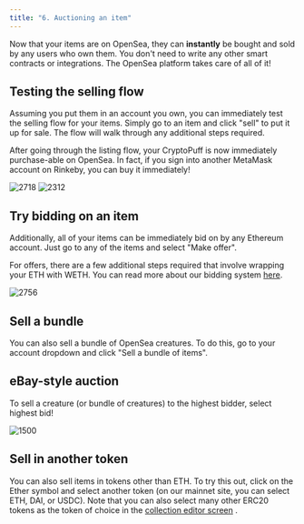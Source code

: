 ```yaml
---
title: "6. Auctioning an item"
---
```


Now that your items are on OpenSea, they can **instantly** be bought and sold by any users who own them. You don't need to write any other smart contracts or integrations. The OpenSea platform takes care of all of it!

## Testing the selling flow

Assuming you put them in an account you own, you can immediately test the selling flow for your items. Simply go to an item and click "sell" to put it up for sale. The flow will walk through any additional steps required.

After going through the listing flow, your CryptoPuff is now immediately purchase-able on OpenSea. In fact, if you sign into another MetaMask account on Rinkeby, you can buy it immediately!

![2718](/images/3c0a3e7-Screen_Shot_2021-08-05_at_9.03.37_PM.png "Screen Shot 2021-08-05 at 9.03.37 PM.png") ![2312](/images/01f809c-Screen_Shot_2021-08-05_at_9.04.19_PM.png "Screen Shot 2021-08-05 at 9.04.19 PM.png") 

## Try bidding on an item

Additionally, all of your items can be immediately bid on by any Ethereum account. Just go to any of the items and select "Make offer".

For offers, there are a few additional steps required that involve wrapping your ETH with WETH. You can read more about our bidding system [here](https://medium.com/opensea/how-to-bid-on-a-crypto-collectible-using-opensea-72e9af709d06).

![2756](/images/0945ebf-Screen_Shot_2021-08-05_at_9.05.29_PM.png "Screen Shot 2021-08-05 at 9.05.29 PM.png") 

## Sell a bundle

You can also sell a bundle of OpenSea creatures. To do this, go to your account dropdown and click "Sell a bundle of items".

## eBay-style auction

To sell a creature (or bundle of creatures) to the highest bidder, select highest bid!

![1500](/images/09a0f02-Screen_Shot_2021-08-05_at_9.06.11_PM.png "Screen Shot 2021-08-05 at 9.06.11 PM.png") 

## Sell in another token

You can also sell items in tokens other than ETH. To try this out, click on the Ether symbol and select another token (on our mainnet site, you can select ETH, DAI, or USDC). Note that you can also select many other ERC20 tokens as the token of choice in the [collection editor screen](/docs/8-customizing-your-storefront) .